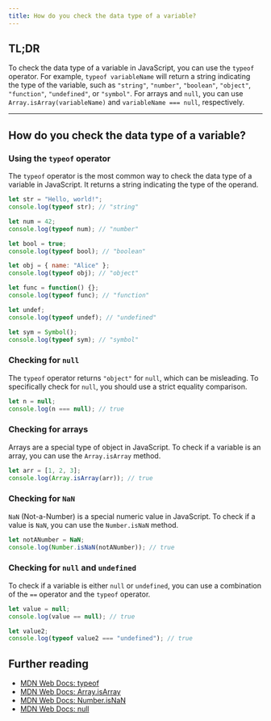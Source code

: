 ```yaml
---
title: How do you check the data type of a variable?
---
```


## TL;DR

To check the data type of a variable in JavaScript, you can use the `typeof` operator. For example, `typeof variableName` will return a string indicating the type of the variable, such as `"string"`, `"number"`, `"boolean"`, `"object"`, `"function"`, `"undefined"`, or `"symbol"`. For arrays and `null`, you can use `Array.isArray(variableName)` and `variableName === null`, respectively.

---

## How do you check the data type of a variable?

### Using the `typeof` operator

The `typeof` operator is the most common way to check the data type of a variable in JavaScript. It returns a string indicating the type of the operand.

```javascript
let str = "Hello, world!";
console.log(typeof str); // "string"

let num = 42;
console.log(typeof num); // "number"

let bool = true;
console.log(typeof bool); // "boolean"

let obj = { name: "Alice" };
console.log(typeof obj); // "object"

let func = function() {};
console.log(typeof func); // "function"

let undef;
console.log(typeof undef); // "undefined"

let sym = Symbol();
console.log(typeof sym); // "symbol"
```

### Checking for `null`

The `typeof` operator returns `"object"` for `null`, which can be misleading. To specifically check for `null`, you should use a strict equality comparison.

```javascript
let n = null;
console.log(n === null); // true
```

### Checking for arrays

Arrays are a special type of object in JavaScript. To check if a variable is an array, you can use the `Array.isArray` method.

```javascript
let arr = [1, 2, 3];
console.log(Array.isArray(arr)); // true
```

### Checking for `NaN`

`NaN` (Not-a-Number) is a special numeric value in JavaScript. To check if a value is `NaN`, you can use the `Number.isNaN` method.

```javascript
let notANumber = NaN;
console.log(Number.isNaN(notANumber)); // true
```

### Checking for `null` and `undefined`

To check if a variable is either `null` or `undefined`, you can use a combination of the `==` operator and the `typeof` operator.

```javascript
let value = null;
console.log(value == null); // true

let value2;
console.log(typeof value2 === "undefined"); // true
```

## Further reading

- [MDN Web Docs: typeof](https://developer.mozilla.org/en-US/docs/Web/JavaScript/Reference/Operators/typeof)
- [MDN Web Docs: Array.isArray](https://developer.mozilla.org/en-US/docs/Web/JavaScript/Reference/Global_Objects/Array/isArray)
- [MDN Web Docs: Number.isNaN](https://developer.mozilla.org/en-US/docs/Web/JavaScript/Reference/Global_Objects/Number/isNaN)
- [MDN Web Docs: null](https://developer.mozilla.org/en-US/docs/Web/JavaScript/Reference/Global_Objects/null)

